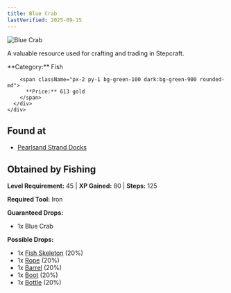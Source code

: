 ```yaml
---
title: Blue Crab
lastVerified: 2025-09-15
---
```


<div className="flex items-start gap-6 mb-8">
  <div className="flex-shrink-0">
    <img src="/assets/resources/fishing/blue_crab.png" alt="Blue Crab" className="w-24 h-24 border rounded-lg" />
  </div>
  <div className="flex-1">
    <div className="space-y-2">
      <p className="text-lg text-muted-foreground">A valuable resource used for crafting and trading in Stepcraft.</p>
      <div className="flex flex-wrap gap-4 text-sm">
        <span className="px-2 py-1 bg-blue-100 dark:bg-blue-900 rounded-md">
          **Category:** Fish
        </span>
        
        <span className="px-2 py-1 bg-green-100 dark:bg-green-900 rounded-md">
          **Price:** 613 gold
        </span>
      </div>
    </div>
  </div>
</div>

## Found at

- [Pearlsand Strand Docks](/docs/map/individual/pearlsand_strand_docks)

## Obtained by Fishing

**Level Requirement:** 45 | **XP Gained:** 80 | **Steps:** 125

**Required Tool:** Iron

**Guaranteed Drops:**
- 1x Blue Crab

**Possible Drops:**
- 1x [Fish Skeleton](/docs/resources/individual/fish_skeleton) (20%)
- 1x [Rope](/docs/resources/individual/rope) (20%)
- 1x [Barrel](/docs/resources/individual/barrel) (20%)
- 1x [Boot](/docs/resources/individual/boot) (20%)
- 1x [Bottle](/docs/resources/individual/bottle) (20%)
